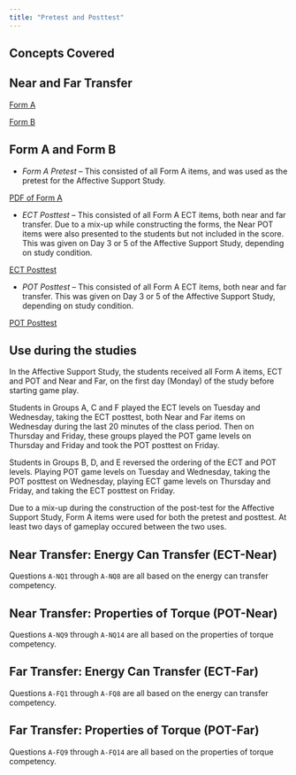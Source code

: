```yaml
---
title: "Pretest and Posttest"
---
```


## Concepts Covered

## Near and Far Transfer

[Form A](Instruments/PretestA.pdf)

[Form B](Instruments/PretestB.pdf)

## Form A and Form B

* _Form A Pretest_ -- This consisted of all Form A items, and was used as the pretest for
the Affective Support Study.

[PDF of Form A](Instruments/BigStudyPretest.pdf)

* _ECT Posttest_ -- This consisted of all Form A ECT items, both near and far transfer.  Due to a
mix-up while constructing the forms, the Near POT items were also presented to the students but
not included in the score.  This was given on Day 3 or 5 of the Affective Support Study, depending
on study condition.

[ECT Posttest](Instruments/ECTPosttest.pdf)

* _POT Posttest_ -- This consisted of all Form A ECT items, both near and far transfer.   This was given on Day 3 or 5 of the Affective Support Study, depending
on study condition.

[POT Posttest](Instruments/POTPosttest.pdf)

## Use during the studies

In the Affective Support Study, the students received all Form A items, ECT and POT and Near and Far, 
on the first day (Monday) of the study before starting game play.  

Students in Groups A, C and F played the ECT levels on Tuesday and Wednesday, taking the ECT posttest, 
both Near and Far items on Wednesday during the last 20 minutes of the class period.  Then on Thursday
and Friday, these groups played the POT game levels on Thursday and Friday and took the POT posttest on Friday.

Students in Groups B, D, and E reversed the ordering of the ECT and POT levels.  Playing POT game levels
on Tuesday and Wednesday, taking the POT posttest on Wednesday, playing ECT game levels on Thursday and
Friday, and taking the ECT posttest on Friday.

Due to a mix-up during the construction of the post-test for the Affective Support Study, 
Form A items were used for both the pretest and posttest.  At least two days of gameplay occured
between the two uses.

## Near Transfer:  Energy Can Transfer (ECT-Near)

Questions `A-NQ1` through `A-NQ8` are all based on the energy can transfer competency.

## Near Transfer: Properties of Torque (POT-Near)

Questions `A-NQ9` through `A-NQ14` are all based on the properties of torque competency.

## Far Transfer:  Energy Can Transfer (ECT-Far)

Questions `A-FQ1` through `A-FQ8` are all based on the energy can transfer competency.

## Far Transfer:  Properties of Torque (POT-Far)

Questions `A-FQ9` through `A-FQ14` are all based on the properties of torque competency.